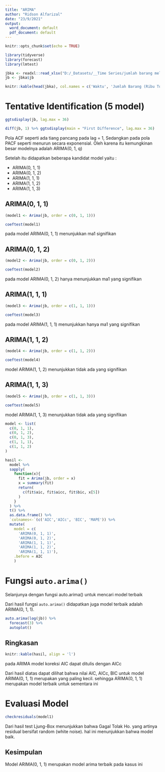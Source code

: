 ```yaml
---
title: "ARIMA"
author: "Ridson Alfarizal"
date: "23/9/2021"
output:
  word_document: default
  pdf_document: default
---
```


```r
knitr::opts_chunk$set(echo = TRUE)
```

```r
library(tidyverse)
library(forecast)
library(lmtest)
```

```r
jbka <- readxl::read_xlsx("D:/_Datasets/__Time Series/jumlah barang melalui KA jawa.xlsx")
jb <- jbka$jb

knitr::kable(head(jbka), col.names = c('Waktu', 'Jumlah Barang (Ribu Ton)'))
```

# Tentative Identification (5 model)

```r
ggtsdisplay(jb, lag.max = 36)
```


```r
diff(jb, 1) %>% ggtsdisplay(main = "First Difference", lag.max = 36)
```

Pola ACF seperti ada tiang pancang pada lag = 1, Sedangkan pada pola PACF seperti menurun secara exponensial. Oleh karena itu kemungkinan besar modelnya adalah ARIMA(0, 1, q)

Setelah itu didapatkan beberapa kandidat model yaitu :

- ARIMA(0, 1, 1)
- ARIMA(0, 1, 2)
- ARIMA(1, 1, 1)
- ARIMA(1, 1, 2)
- ARIMA(1, 1, 3)

## ARIMA(0, 1, 1)
```r
(model1 <- Arima(jb, order = c(0, 1, 1)))

coeftest(model1)
```
pada model ARIMA(0, 1, 1) menunjukkan ma1 signifikan


## ARIMA(0, 1, 2)
```r
(model2 <- Arima(jb, order = c(0, 1, 2)))

coeftest(model2)
```
pada model ARIMA(0, 1, 2) hanya menunjukkan ma1 yang signifikan

## ARIMA(1, 1, 1)
```r
(model3 <- Arima(jb, order = c(1, 1, 1)))

coeftest(model3)
```
pada model ARIMA(1, 1, 1) menunjukkan hanya ma1 yang signifikan

## ARIMA(1, 1, 2)
```r
(model4 <- Arima(jb, order = c(1, 1, 2)))

coeftest(model4)
```
model ARIMA(1, 1, 2) menunjukkan tidak ada yang signifikan

## ARIMA(1, 1, 3)
```r
(model5 <- Arima(jb, order = c(1, 1, 3)))

coeftest(model5)
```
model ARIMA(1, 1, 3) menunjukkan tidak ada yang signifikan


```r
model <- list(
  c(0, 1, 1),
  c(0, 1, 2),
  c(0, 1, 3),
  c(1, 1, 1),
  c(1, 1, 2)
)

hasil <- 
  model %>% 
  sapply(
    function(x){
      fit = Arima(jb, order = x)
      x = summary(fit)
      return(
        c(fit$aic, fit$aicc, fit$bic, x[5])
      )
    }
  ) %>% 
  t() %>% 
  as.data.frame() %>% 
  `colnames<-`(c('AIC','AICc', 'BIC', 'MAPE')) %>% 
  mutate(
    model = c(
      'ARIMA(0, 1, 1)',
      'ARIMA(0, 1, 2)',
      'ARIMA(1, 1, 1)',
      'ARIMA(1, 1, 2)',
      'ARIMA(1, 1, 1)'),
    .before = AIC
    )
```
# Fungsi `auto.arima()`
Selanjunya dengan fungsi auto.arima() untuk mencari model terbaik

Dari hasil fungsi `auto.arima()` didapatkan juga model terbaik adalah ARIMA(0, 1, 1). 

```r
auto.arima(log(jb)) %>% 
  forecast(3) %>% 
  autoplot()
```

## Ringkasan

```r
knitr::kable(hasil, align = 'l')
```
pada ARIMA model koreksi AIC dapat ditulis dengan AICc

Dari hasil diatas dapat dilihat bahwa nilai AIC, AICc, BIC untuk model ARIMA(0, 1, 1) merupakan yang paling kecil. sehingga ARIMA(0, 1, 1) merupakan model terbaik untuk sementara ini


# Evaluasi Model

```r
checkresiduals(model1)
```

Dari hasil test Ljung-Box menunjukkan bahwa Gagal Tolak Ho. yang artinya residual bersifat random (white noise). hal ini menunjukkan bahwa model baik.


## Kesimpulan

Model ARIMA(0, 1, 1) merupakan model arima terbaik pada kasus ini

